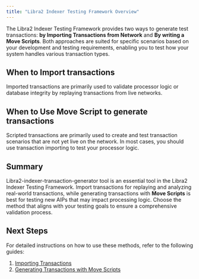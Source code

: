 ```yaml
---
title: "Libra2 Indexer Testing Framework Overview"
---
```


The Libra2 Indexer Testing Framework provides two ways to generate test transactions: **by Importing Transactions from Network** and **By writing a Move Scripts**. Both approaches are suited for specific scenarios based on your development and testing requirements, enabling you to test how your system handles various transaction types.

## When to Import transactions

Imported transactions are primarily used to validate processor logic or database integrity by replaying transactions from live networks.

## When to Use **Move Script** to generate transactions

Scripted transactions are primarily used to create and test transaction scenarios that are not yet live on the network. In most cases, you should use transaction importing to test your processor logic.

## Summary

Libra2-indexer-transaction-generator tool is an essential tool in the Libra2 Indexer Testing Framework. Import transactions for replaying and analyzing real-world transactions, while generating transactions with **Move Scripts** is best for testing new AIPs that may impact processing logic. Choose the method that aligns with your testing goals to ensure a comprehensive validation process.

## Next Steps

For detailed instructions on how to use these methods, refer to the following guides:

1. [Importing Transactions](/build/indexer/indexer-sdk/advanced-tutorials/txn-importer)
2. [Generating Transactions with Move Scripts](/build/indexer/indexer-sdk/advanced-tutorials/txn-script)
